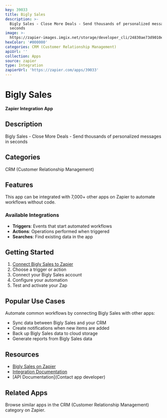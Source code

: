 ```yaml
---
key: 39033
title: Bigly Sales
description: >-
  Bigly Sales - Close More Deals - Send thousands of personalized messages in
  seconds
image: >-
  https://zapier-images.imgix.net/storage/developer_cli/24830ae73d9010e599f45e12868961b3.png?auto=format%2Ccompress&ixlib=python-3.0.0&q=50
hexColor: '#000000'
categories: CRM (Customer Relationship Management)
apiUrl: ''
collection: Apps
source: zapier
type: Integration
zapierUrl: 'https://zapier.com/apps/39033'
---
```

# Bigly Sales

**Zapier Integration App**

## Description

Bigly Sales - Close More Deals - Send thousands of personalized messages in seconds

## Categories

CRM (Customer Relationship Management)

## Features

This app can be integrated with 7,000+ other apps on Zapier to automate workflows without code.

### Available Integrations

- **Triggers**: Events that start automated workflows
- **Actions**: Operations performed when triggered
- **Searches**: Find existing data in the app

## Getting Started

1. [Connect Bigly Sales to Zapier](https://zapier.com/apps/39033)
2. Choose a trigger or action
3. Connect your Bigly Sales account
4. Configure your automation
5. Test and activate your Zap

## Popular Use Cases

Automate common workflows by connecting Bigly Sales with other apps:

- Sync data between Bigly Sales and your CRM
- Create notifications when new items are added
- Back up Bigly Sales data to cloud storage
- Generate reports from Bigly Sales data

## Resources

- [Bigly Sales on Zapier](https://zapier.com/apps/39033)
- [Integration Documentation](https://zapier.com/apps/39033/integrations)
- [API Documentation](Contact app developer)

## Related Apps

Browse similar apps in the CRM (Customer Relationship Management) category on Zapier.
